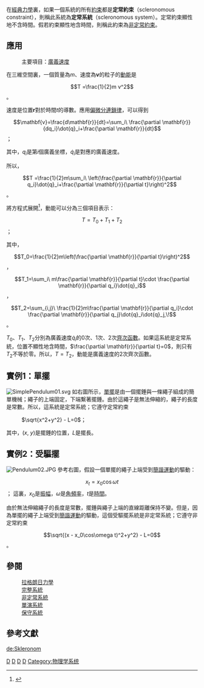 {{NoteTA|G1=物理學}}
在[[經典力學|經典力學]]裏，如果一個系統的所有[[約束|約束]]都是'''定常約束'''（scleronomous constraint），則稱此系統為'''定常系統'''（scleronomous system）。定常約束顯性地不含時間。假若約束顯性地含時間，則稱此約束為[[非定常系統|非定常約束]]。

==應用==
:主要項目：[[廣義速度|廣義速度]]
在三維空間裏，一個質量為<math>m</math>、速度為<math>\mathbf{v}</math>的粒子的[[動能|動能]]是
:<math>T =\frac{1}{2}m v^2 </math>。

速度是位置<math>\mathbf{r}</math>對於時間<math>t</math>的導數。應用[[複合函數求導法則|偏微分連鎖律]]，可以得到
:<math>\mathbf{v}=\frac{d\mathbf{r}}{dt}=\sum_i\ \frac{\partial \mathbf{r}}{dq_i}\dot{q}_i+\frac{\partial \mathbf{r}}{dt}</math>；

其中，<math>q_i</math>是第<math>i</math>個廣義坐標，<math>\dot{q}_i</math>是對應的廣義速度。

所以，
:<math>T =\frac{1}{2}m\sum_i\ \left(\frac{\partial \mathbf{r}}{\partial q_i}\dot{q}_i+\frac{\partial \mathbf{r}}{\partial t}\right)^2</math>。

將方程式展開<ref name="Herb1980">{{cite book |last=Goldstein|first=Herbert|title=Classical Mechanics|year=1980| location=United States of America | publisher=Addison Wesley| edition= 3rd| isbn=0201657023 | language=en| pages=pp. 25}}</ref>，動能可以分為三個項目表示：
:<math>T =T_0+T_1+T_2</math>；

其中，
:<math>T_0=\frac{1}{2}m\left(\frac{\partial \mathbf{r}}{\partial t}\right)^2</math>，
:<math>T_1=\sum_i\ m\frac{\partial \mathbf{r}}{\partial t}\cdot \frac{\partial \mathbf{r}}{\partial q_i}\dot{q}_i</math>，
:<math>T_2=\sum_{i,j}\ \frac{1}{2}m\frac{\partial \mathbf{r}}{\partial q_i}\cdot \frac{\partial \mathbf{r}}{\partial q_j}\dot{q}_i\dot{q}_j,\!</math>。

<math>T_0</math>、<math>T_1</math>、<math>T_2</math>分別為廣義速度<math>\dot{q}_i</math>的0次、1次、2次[[齊次函數|齊次函數]]。如果這系統是定常系統，位置不顯性地含時間，<math>\frac{\partial \mathbf{r}}{\partial t}=0</math>，則只有<math>T_2</math>不等於零。所以，<math>T =T_2</math>，動能是廣義速度的2次齊次函數。

==實例1：單擺==
[[File:SimplePendulum01.svg|thumb]]
如右圖所示，[[單擺|單擺]]是由一個擺錘與一條繩子組成的簡單機械；繩子的上端固定，下端繫著擺錘。由於這繩子是無法伸縮的，繩子的長度是常數。所以，這系統是定常系統；它遵守定常約束
: <math> \sqrt{x^2+y^2} - L=0</math>；

其中，<math>(x,\ y)</math>是擺錘的位置，<math>L</math>是擺長。

==實例2：受驅擺==
[[File:Pendulum02.JPG|thumb]]
參考右圖，假設一個單擺的繩子上端受到[[簡諧運動|簡諧運動]]的驅動：
:<math>x_t=x_0\cos\omega t</math>；
這裏，<math>x_0</math>是[[振幅|振幅]]，<math>\omega</math>是[[角頻率|角頻率]]，<math>t</math>是[[時間|時間]]。

由於無法伸縮繩子的長度是常數，擺錘與繩子上端的直線距離保持不變。但是，因為單擺的繩子上端受到[[簡諧運動|簡諧運動]]的驅動，這個受驅擺系統是非定常系統；它遵守非定常約束
:<math> \sqrt{(x - x_0\cos\omega t)^2+y^2} - L=0</math>。

==參閱==
:[[拉格朗日力學|拉格朗日力學]]
:[[完整系統|完整系統]]
:[[非定常系統|非定常系統]]
:[[單演系統|單演系統]]
:[[保守系統|保守系統]]

==參考文獻==
{{reflist}}
[[Category:力學|D]]
[[Category:經典力學|D]]
[[Category:拉格朗日力學|D]]
[[Category:哈密頓力學|D]]
[[Category:物理学系统|Category:物理学系统]]

[[de:Skleronom|de:Skleronom]]